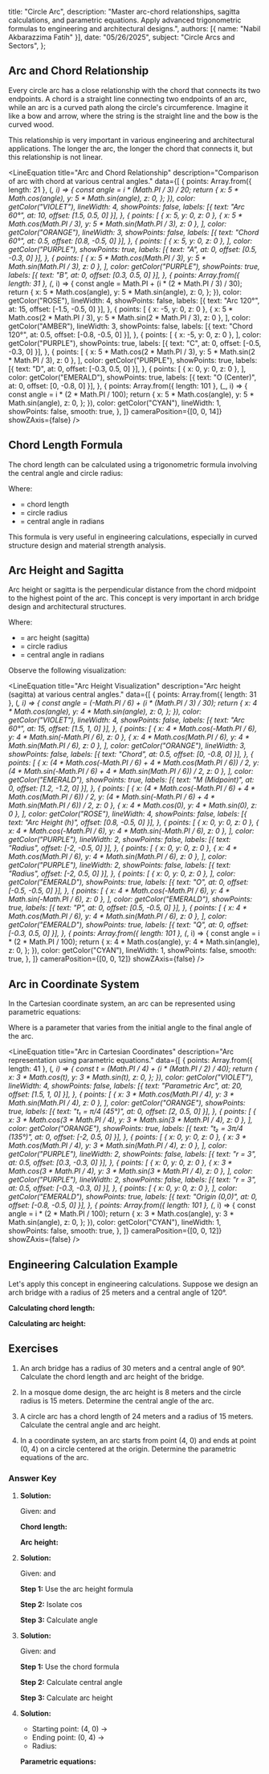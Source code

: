   title: "Circle Arc",
  description: "Master arc-chord relationships, sagitta calculations, and parametric equations. Apply advanced trigonometric formulas to engineering and architectural designs.",
  authors: [{ name: "Nabil Akbarazzima Fatih" }],
  date: "05/26/2025",
  subject: "Circle Arcs and Sectors",
};


## Arc and Chord Relationship

Every circle arc has a close relationship with the chord that connects its two endpoints. A chord is a straight line connecting two endpoints of an arc, while an arc is a curved path along the circle's circumference. Imagine it like a bow and arrow, where the string is the straight line and the bow is the curved wood.

This relationship is very important in various engineering and architectural applications. The longer the arc, the longer the chord that connects it, but this relationship is not linear.

<LineEquation
  title="Arc and Chord Relationship"
  description="Comparison of arc with chord at various central angles."
  data={[
    {
      points: Array.from({ length: 21 }, (_, i) => {
        const angle = i * (Math.PI / 3) / 20;
        return {
          x: 5 * Math.cos(angle),
          y: 5 * Math.sin(angle),
          z: 0,
        };
      }),
      color: getColor("VIOLET"),
      lineWidth: 4,
      showPoints: false,
      labels: [{ text: "Arc 60°", at: 10, offset: [1.5, 0.5, 0] }],
    },
    {
      points: [
        { x: 5, y: 0, z: 0 },
        { x: 5 * Math.cos(Math.PI / 3), y: 5 * Math.sin(Math.PI / 3), z: 0 },
      ],
      color: getColor("ORANGE"),
      lineWidth: 3,
      showPoints: false,
      labels: [{ text: "Chord 60°", at: 0.5, offset: [0.8, -0.5, 0] }],
    },
    {
      points: [
        { x: 5, y: 0, z: 0 },
      ],
      color: getColor("PURPLE"),
      showPoints: true,
      labels: [{ text: "A", at: 0, offset: [0.5, -0.3, 0] }],
    },
    {
      points: [
        { x: 5 * Math.cos(Math.PI / 3), y: 5 * Math.sin(Math.PI / 3), z: 0 },
      ],
      color: getColor("PURPLE"),
      showPoints: true,
      labels: [{ text: "B", at: 0, offset: [0.3, 0.5, 0] }],
    },
    {
      points: Array.from({ length: 31 }, (_, i) => {
        const angle = Math.PI + (i * (2 * Math.PI / 3) / 30);
        return {
          x: 5 * Math.cos(angle),
          y: 5 * Math.sin(angle),
          z: 0,
        };
      }),
      color: getColor("ROSE"),
      lineWidth: 4,
      showPoints: false,
      labels: [{ text: "Arc 120°", at: 15, offset: [-1.5, -0.5, 0] }],
    },
    {
      points: [
        { x: -5, y: 0, z: 0 },
        { x: 5 * Math.cos(2 * Math.PI / 3), y: 5 * Math.sin(2 * Math.PI / 3), z: 0 },
      ],
      color: getColor("AMBER"),
      lineWidth: 3,
      showPoints: false,
      labels: [{ text: "Chord 120°", at: 0.5, offset: [-0.8, -0.5, 0] }],
    },
    {
      points: [
        { x: -5, y: 0, z: 0 },
      ],
      color: getColor("PURPLE"),
      showPoints: true,
      labels: [{ text: "C", at: 0, offset: [-0.5, -0.3, 0] }],
    },
    {
      points: [
        { x: 5 * Math.cos(2 * Math.PI / 3), y: 5 * Math.sin(2 * Math.PI / 3), z: 0 },
      ],
      color: getColor("PURPLE"),
      showPoints: true,
      labels: [{ text: "D", at: 0, offset: [-0.3, 0.5, 0] }],
    },
    {
      points: [
        { x: 0, y: 0, z: 0 },
      ],
      color: getColor("EMERALD"),
      showPoints: true,
      labels: [{ text: "O (Center)", at: 0, offset: [0, -0.8, 0] }],
    },
    {
      points: Array.from({ length: 101 }, (_, i) => {
        const angle = i * (2 * Math.PI / 100);
        return {
          x: 5 * Math.cos(angle),
          y: 5 * Math.sin(angle),
          z: 0,
        };
      }),
      color: getColor("CYAN"),
      lineWidth: 1,
      showPoints: false,
      smooth: true,
    },
  ]}
  cameraPosition={[0, 0, 14]}
  showZAxis={false}
/>

## Chord Length Formula

The chord length can be calculated using a trigonometric formula involving the central angle and circle radius:

<BlockMath math="c = 2r \sin\left(\frac{\theta}{2}\right)" />

Where:
- <InlineMath math="c" /> = chord length
- <InlineMath math="r" /> = circle radius
- <InlineMath math="\theta" /> = central angle in radians

This formula is very useful in engineering calculations, especially in curved structure design and material strength analysis.

## Arc Height and Sagitta

Arc height or sagitta is the perpendicular distance from the chord midpoint to the highest point of the arc. This concept is very important in arch bridge design and architectural structures.

<BlockMath math="h = r - r\cos\left(\frac{\theta}{2}\right) = r\left(1 - \cos\left(\frac{\theta}{2}\right)\right)" />

Where:
- <InlineMath math="h" /> = arc height (sagitta)
- <InlineMath math="r" /> = circle radius
- <InlineMath math="\theta" /> = central angle in radians

Observe the following visualization:

<LineEquation
  title="Arc Height Visualization"
  description="Arc height (sagitta) at various central angles."
  data={[
    {
      points: Array.from({ length: 31 }, (_, i) => {
        const angle = (-Math.PI / 6) + (i * (Math.PI / 3) / 30);
        return {
          x: 4 * Math.cos(angle),
          y: 4 * Math.sin(angle),
          z: 0,
        };
      }),
      color: getColor("VIOLET"),
      lineWidth: 4,
      showPoints: false,
      labels: [{ text: "Arc 60°", at: 15, offset: [1.5, 1, 0] }],
    },
    {
      points: [
        { x: 4 * Math.cos(-Math.PI / 6), y: 4 * Math.sin(-Math.PI / 6), z: 0 },
        { x: 4 * Math.cos(Math.PI / 6), y: 4 * Math.sin(Math.PI / 6), z: 0 },
      ],
      color: getColor("ORANGE"),
      lineWidth: 3,
      showPoints: false,
      labels: [{ text: "Chord", at: 0.5, offset: [0, -0.8, 0] }],
    },
    {
      points: [
        { x: (4 * Math.cos(-Math.PI / 6) + 4 * Math.cos(Math.PI / 6)) / 2, y: (4 * Math.sin(-Math.PI / 6) + 4 * Math.sin(Math.PI / 6)) / 2, z: 0 },
      ],
      color: getColor("EMERALD"),
      showPoints: true,
      labels: [{ text: "M (Midpoint)", at: 0, offset: [1.2, -1.2, 0] }],
    },
    {
      points: [
        { x: (4 * Math.cos(-Math.PI / 6) + 4 * Math.cos(Math.PI / 6)) / 2, y: (4 * Math.sin(-Math.PI / 6) + 4 * Math.sin(Math.PI / 6)) / 2, z: 0 },
        { x: 4 * Math.cos(0), y: 4 * Math.sin(0), z: 0 },
      ],
      color: getColor("ROSE"),
      lineWidth: 4,
      showPoints: false,
      labels: [{ text: "Arc Height (h)", offset: [0.8, -0.5, 0] }],
    },
    {
      points: [
        { x: 0, y: 0, z: 0 },
        { x: 4 * Math.cos(-Math.PI / 6), y: 4 * Math.sin(-Math.PI / 6), z: 0 },
      ],
      color: getColor("PURPLE"),
      lineWidth: 2,
      showPoints: false,
      labels: [{ text: "Radius", offset: [-2, -0.5, 0] }],
    },
    {
      points: [
        { x: 0, y: 0, z: 0 },
        { x: 4 * Math.cos(Math.PI / 6), y: 4 * Math.sin(Math.PI / 6), z: 0 },
      ],
      color: getColor("PURPLE"),
      lineWidth: 2,
      showPoints: false,
      labels: [{ text: "Radius", offset: [-2, 0.5, 0] }],
    },
    {
      points: [
        { x: 0, y: 0, z: 0 },
      ],
      color: getColor("EMERALD"),
      showPoints: true,
      labels: [{ text: "O", at: 0, offset: [-0.5, -0.5, 0] }],
    },
    {
      points: [
        { x: 4 * Math.cos(-Math.PI / 6), y: 4 * Math.sin(-Math.PI / 6), z: 0 },
      ],
      color: getColor("EMERALD"),
      showPoints: true,
      labels: [{ text: "P", at: 0, offset: [0.5, -0.5, 0] }],
    },
    {
      points: [
        { x: 4 * Math.cos(Math.PI / 6), y: 4 * Math.sin(Math.PI / 6), z: 0 },
      ],
      color: getColor("EMERALD"),
      showPoints: true,
      labels: [{ text: "Q", at: 0, offset: [-0.3, 0.5, 0] }],
    },
    {
      points: Array.from({ length: 101 }, (_, i) => {
        const angle = i * (2 * Math.PI / 100);
        return {
          x: 4 * Math.cos(angle),
          y: 4 * Math.sin(angle),
          z: 0,
        };
      }),
      color: getColor("CYAN"),
      lineWidth: 1,
      showPoints: false,
      smooth: true,
    },
  ]}
  cameraPosition={[0, 0, 12]}
  showZAxis={false}
/>

## Arc in Coordinate System

In the Cartesian coordinate system, an arc can be represented using parametric equations:

<div className="flex flex-col gap-4">
<BlockMath math="x = r\cos(t)" />
<BlockMath math="y = r\sin(t)" />
</div>

Where <InlineMath math="t" /> is a parameter that varies from the initial angle to the final angle of the arc.

<LineEquation
  title="Arc in Cartesian Coordinates"
  description="Arc representation using parametric equations."
  data={[
    {
      points: Array.from({ length: 41 }, (_, i) => {
        const t = (Math.PI / 4) + (i * (Math.PI / 2) / 40);
        return {
          x: 3 * Math.cos(t),
          y: 3 * Math.sin(t),
          z: 0,
        };
      }),
      color: getColor("VIOLET"),
      lineWidth: 4,
      showPoints: false,
      labels: [{ text: "Parametric Arc", at: 20, offset: [1.5, 1, 0] }],
    },
    {
      points: [
        { x: 3 * Math.cos(Math.PI / 4), y: 3 * Math.sin(Math.PI / 4), z: 0 },
      ],
      color: getColor("ORANGE"),
      showPoints: true,
      labels: [{ text: "t₁ = π/4 (45°)", at: 0, offset: [2, 0.5, 0] }],
    },
    {
      points: [
        { x: 3 * Math.cos(3 * Math.PI / 4), y: 3 * Math.sin(3 * Math.PI / 4), z: 0 },
      ],
      color: getColor("ORANGE"),
      showPoints: true,
      labels: [{ text: "t₂ = 3π/4 (135°)", at: 0, offset: [-2, 0.5, 0] }],
    },
    {
      points: [
        { x: 0, y: 0, z: 0 },
        { x: 3 * Math.cos(Math.PI / 4), y: 3 * Math.sin(Math.PI / 4), z: 0 },
      ],
      color: getColor("PURPLE"),
      lineWidth: 2,
      showPoints: false,
      labels: [{ text: "r = 3", at: 0.5, offset: [0.3, -0.3, 0] }],
    },
    {
      points: [
        { x: 0, y: 0, z: 0 },
        { x: 3 * Math.cos(3 * Math.PI / 4), y: 3 * Math.sin(3 * Math.PI / 4), z: 0 },
      ],
      color: getColor("PURPLE"),
      lineWidth: 2,
      showPoints: false,
      labels: [{ text: "r = 3", at: 0.5, offset: [-0.3, -0.3, 0] }],
    },
    {
      points: [
        { x: 0, y: 0, z: 0 },
      ],
      color: getColor("EMERALD"),
      showPoints: true,
      labels: [{ text: "Origin (0,0)", at: 0, offset: [-0.8, -0.5, 0] }],
    },
    {
      points: Array.from({ length: 101 }, (_, i) => {
        const angle = i * (2 * Math.PI / 100);
        return {
          x: 3 * Math.cos(angle),
          y: 3 * Math.sin(angle),
          z: 0,
        };
      }),
      color: getColor("CYAN"),
      lineWidth: 1,
      showPoints: false,
      smooth: true,
    },
  ]}
  cameraPosition={[0, 0, 12]}
  showZAxis={false}
/>

## Engineering Calculation Example

Let's apply this concept in engineering calculations. Suppose we design an arch bridge with a radius of 25 meters and a central angle of 120°.

**Calculating chord length:**

<div className="flex flex-col gap-4">
<BlockMath math="c = 2r \sin\left(\frac{\theta}{2}\right)" />
<BlockMath math="c = 2 \times 25 \times \sin\left(\frac{120°}{2}\right)" />
<BlockMath math="c = 50 \times \sin(60°)" />
<BlockMath math="c = 50 \times \frac{\sqrt{3}}{2} = 25\sqrt{3} \text{ meters}" />
</div>

**Calculating arc height:**

<div className="flex flex-col gap-4">
<BlockMath math="h = r\left(1 - \cos\left(\frac{\theta}{2}\right)\right)" />
<BlockMath math="h = 25\left(1 - \cos(60°)\right)" />
<BlockMath math="h = 25\left(1 - \frac{1}{2}\right) = 12.5 \text{ meters}" />
</div>

## Exercises

1. An arch bridge has a radius of 30 meters and a central angle of 90°. Calculate the chord length and arc height of the bridge.

2. In a mosque dome design, the arc height is 8 meters and the circle radius is 15 meters. Determine the central angle of the arc.

3. A circle arc has a chord length of 24 meters and a radius of 15 meters. Calculate the central angle and arc height.

4. In a coordinate system, an arc starts from point (4, 0) and ends at point (0, 4) on a circle centered at the origin. Determine the parametric equations of the arc.

### Answer Key

1. **Solution:**
   
   Given: <InlineMath math="r = 30 \text{ m}" /> and <InlineMath math="\theta = 90°" />
   
   **Chord length:**
   <div className="flex flex-col gap-4">
   <BlockMath math="c = 2r \sin\left(\frac{\theta}{2}\right) = 2 \times 30 \times \sin(45°)" />
   <BlockMath math="c = 60 \times \frac{\sqrt{2}}{2} = 30\sqrt{2} \text{ m} \approx 42.43 \text{ m}" />
   </div>
   
   **Arc height:**
   <div className="flex flex-col gap-4">
   <BlockMath math="h = r\left(1 - \cos\left(\frac{\theta}{2}\right)\right) = 30\left(1 - \cos(45°)\right)" />
   <BlockMath math="h = 30\left(1 - \frac{\sqrt{2}}{2}\right) \approx 8.79 \text{ m}" />
   </div>

2. **Solution:**
   
   Given: <InlineMath math="h = 8 \text{ m}" /> and <InlineMath math="r = 15 \text{ m}" />
   
   **Step 1:** Use the arc height formula
   <BlockMath math="8 = 15\left(1 - \cos\left(\frac{\theta}{2}\right)\right)" />
   
   **Step 2:** Isolate cos
   <div className="flex flex-col gap-4">
   <BlockMath math="\frac{8}{15} = 1 - \cos\left(\frac{\theta}{2}\right)" />
   <BlockMath math="\cos\left(\frac{\theta}{2}\right) = 1 - \frac{8}{15} = \frac{7}{15}" />
   </div>
   
   **Step 3:** Calculate angle
   <div className="flex flex-col gap-4">
   <BlockMath math="\frac{\theta}{2} = \arccos\left(\frac{7}{15}\right) \approx 62.18°" />
   <BlockMath math="\theta \approx 124.36°" />
   </div>

3. **Solution:**
   
   Given: <InlineMath math="c = 24 \text{ m}" /> and <InlineMath math="r = 15 \text{ m}" />
   
   **Step 1:** Use the chord formula
   <div className="flex flex-col gap-4">
   <BlockMath math="24 = 2 \times 15 \times \sin\left(\frac{\theta}{2}\right)" />
   <BlockMath math="\sin\left(\frac{\theta}{2}\right) = \frac{24}{30} = 0.8" />
   </div>
   
   **Step 2:** Calculate central angle
   <div className="flex flex-col gap-4">
   <BlockMath math="\frac{\theta}{2} = \arcsin(0.8) \approx 53.13°" />
   <BlockMath math="\theta \approx 106.26°" />
   </div>
   
   **Step 3:** Calculate arc height
   <BlockMath math="h = 15\left(1 - \cos(53.13°)\right) = 15(1 - 0.6) = 6 \text{ m}" />

4. **Solution:**
   
   - Starting point: (4, 0) → <InlineMath math="t_1 = 0°" />
   - Ending point: (0, 4) → <InlineMath math="t_2 = 90°" />
   - Radius: <InlineMath math="r = 4" />
   
   **Parametric equations:**
   <div className="flex flex-col gap-4">
   <BlockMath math="x = 4\cos(t)" />
   <BlockMath math="y = 4\sin(t)" />
   <BlockMath math="0° \leq t \leq 90°" />
   </div>
